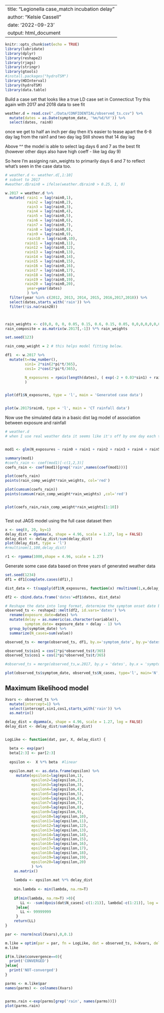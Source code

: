 
---
title: "Legionella case_match incubation delay"
author: "Kelsie Cassell"
date: '2022-09-23'
output: html_document
---

```r
knitr::opts_chunk$set(echo = TRUE)
library(lubridate)
library(dplyr)
library(reshape2)
library(rjags)
library(stringr)
library(gtools)
#install.packages("hydroTSM")
library(HDInterval)
library(hydroTSM)
library(data.table)
```


Build a case set that looks like a true LD case set in Connecticut
Try this again with 2017 and 2018 data to see fit 

``` r
weather.d = read.csv("./Data/CONFIDENTIAL/observed_ts.csv") %>%
  mutate(dates = as.Date(symptom_date, '%m/%d/%Y')) %>%
  select(dates, rain0)

```

once we get to half an inch per day then it's easier to tease apart the 6-8 day lag from the rain1 and two day lag 
Still shows that 14 day lag 

Above ^^ the model is able to select lag days 6 and 7 as the best fit (however other days also have high coeff - like lag day 9)

So here I'm assigning rain_weights to primarily days 6 and 7 to reflect what's seen in the case data too. 
``` r
# weather.d <- weather.d[,1:10]
# subset to 2017 
#weather.d$rain0 = ifelse(weather.d$rain0 > 0.25, 1, 0)

w.2017 = weather.d %>%
  mutate( rain1 = lag(rain0,1),
          rain2 = lag(rain0,2),
          rain3 = lag(rain0,3),
          rain4 = lag(rain0,4),
          rain5 = lag(rain0,5),
          rain6 = lag(rain0,6),
          rain7 = lag(rain0,7),
          rain8 = lag(rain0,8),
          rain9 = lag(rain0,9),
          rain10 = lag(rain0,10),
         rain11 = lag(rain0,11),
         rain12 = lag(rain0,12),
         rain13 = lag(rain0,13),
         rain14 = lag(rain0,14),
         rain15 = lag(rain0,15),
         rain16 = lag(rain0,16),
         rain17 = lag(rain0,17),
         rain18 = lag(rain0,18),
         rain19 = lag(rain0,19),
         rain20 = lag(rain0,20),
          year=year(dates)
          ) %>%
  filter(year %in% c(2012, 2013, 2014, 2015, 2016,2017,2018)) %>%
  select(dates,starts_with('rain')) %>%
  filter(!is.na(rain20))



rain_weights <- c(0,0, 0, 0, 0.05, 0.15, 0.6, 0.15, 0.05, 0,0,0,0,0,0,0,0,0,0,0,0) 
rain_composite = as.matrix(w.2017[,-1]) %*% rain_weights

set.seed(123)

rain_comp_weight = 2 # this helps model fitting below. 

df1  <- w.2017 %>%
  mutate(t=row_number(),
         sin1= 2*sin(2*pi*t/365),
         cos1= 2*cos(2*pi*t/365),

         N_exposures = rpois(length(dates), ( exp(-2 + 0.03*sin1) + rain_composite*rain_comp_weight ) ) 
         )


plot(df1$N_exposures, type = 'l', main = 'Generated case data')


plot(w.2017$rain0, type = 'l', main = 'CT rainfall data')


```


Now use the simulated data in a basic dist lag model of association between exposure and rainfall
```r
# weather.d
# when I use real weather data it seems like it's off by one day each time? 


mod1 <- glm(N_exposures ~ rain0 + rain1 + rain2 + rain3 + rain4 + rain5 + rain6 + rain7 + rain8 + rain9 , data=df1, family=gaussian(link='identity'))

summary(mod1)
#coefs_rain <- coef(mod1)[-c(1,2,3)]
coefs_rain <- coef(mod1)[grep('rain',names(coef(mod1)))] 

plot(coefs_rain)
points(rain_comp_weight*rain_weights, col='red')

plot(cumsum(coefs_rain))
points(cumsum(rain_comp_weight*rain_weights) ,col='red')


plot(coefs_rain,rain_comp_weight*rain_weights[1:10])



```


Test out JAGS model using the full case dataset then 
```r
x <- seq(0, 20, by=1)
delay_dist = dgamma(x, shape = 4.96, scale = 1.27, log = FALSE)
delay_dist <- delay_dist/sum(delay_dist)
plot(delay_dist, type = 'l')
#rmultinom(1,100,delay_dist)

r1 <- rgamma(1000,shape = 4.96, scale = 1.27)

```



Generate some case data based on three years of generated weather data 
```r
set.seed(1234)
df1 = df1[complete.cases(df1),]

dist_data <- t(sapply(df1$N_exposures, function(x) rmultinom(1,x,delay_dist)))

df2 <- cbind.data.frame('dates'=df1$dates, dist_data)

# Reshape the date into long format, determine the symptom onset date based on exposure date + delay, then sum by symptom onset date to get 'observed' time series
observed_ts <- reshape2::melt(df2, id.vars='dates') %>%
  rename(exposure_date=dates) %>%
  mutate(delay = as.numeric(as.character(variable)),
         symptom_date= exposure_date + delay - 1) %>%
  group_by(symptom_date) %>%
  summarize(N_cases=sum(value))

observed_ts <- merge(observed_ts, df1, by.x='symptom_date', by.y='dates')

observed_ts$sin1 = cos(2*pi*observed_ts$t/365)
observed_ts$cos1 = cos(2*pi*observed_ts$t/365)

#observed_ts = merge(observed_ts,w.2017, by.y = 'dates', by.x = 'symptom_date', all.x = T)

plot(observed_ts$symptom_date, observed_ts$N_cases, type='l', main='N', bty='l')

```

## Maximum likelihood model

```r

Xvars <- observed_ts %>%
  mutate(intercept=1) %>%
  select(intercept,sin1,cos1,starts_with('rain')) %>%
  as.matrix()

delay_dist = dgamma(x, shape = 4.96, scale = 1.27, log = FALSE)
delay_dist <- delay_dist/sum(delay_dist)


LogLike <- function(dat, par, X, delay_dist) {

  beta <- exp(par)
  beta[2:3] <- par[2:3]
  
  epsilon <-  X %*% beta  #linear  
  
  epsilon.mat <- as.data.frame(epsilon) %>%
     mutate(epsilon1=lag(epsilon,1),
            epsilon2=lag(epsilon,2),
            epsilon3=lag(epsilon,3),
            epsilon4=lag(epsilon,4),
            epsilon5=lag(epsilon,5),
            epsilon6=lag(epsilon,6),
            epsilon7=lag(epsilon,7),
            epsilon8=lag(epsilon,8),
            epsilon9=lag(epsilon,9),
            epsilon10=lag(epsilon,10),
            epsilon11=lag(epsilon,11),
            epsilon12=lag(epsilon,12),
            epsilon13=lag(epsilon,13),
            epsilon14=lag(epsilon,14),
            epsilon15=lag(epsilon,15),
            epsilon16=lag(epsilon,16),
            epsilon17=lag(epsilon,17),
            epsilon18=lag(epsilon,18),
            epsilon19=lag(epsilon,19),
            epsilon20=lag(epsilon,20)
            ) %>%
    as.matrix()
  
    lambda <- epsilon.mat %*% delay_dist
    
    min.lambda <- min(lambda, na.rm=T)
    
    if(min(lambda, na.rm=T) >0){
       LL <- -sum(dpois(dat$N_cases[-c(1:21)], lambda[-c(1:21)], log = TRUE))
     }else{
       LL <- 99999999 
     }
    return(LL)
}

par <- rnorm(ncol(Xvars),0,0.1)

m.like = optim(par = par, fn = LogLike, dat = observed_ts, X=Xvars, delay_dist=delay_dist, method='BFGS')
m.like

if(m.like$convergence==0){
  print('CONVERGED')
}else{
  print('NOT-converged')
}

parms <- m.like$par
names(parms) <- colnames(Xvars)


parms.rain <-exp(parms[grep('rain', names(parms))])
plot(parms.rain)

```















